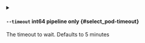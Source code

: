 
<details className="config-field -function" data-expandable="false">
<summary>

#### `--timeout` <span class="config-field-type">int64</span> <span class="config-field-enum"></span> <span class="config-field-default -return"></span> <span class="config-field-required" data-required="false">pipeline only</span>  {#select_pod-timeout}

The timeout to wait. Defaults to 5 minutes

</summary>



</details>
